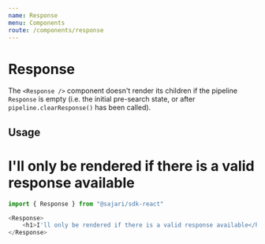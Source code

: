 ```yaml
---
name: Response
menu: Components
route: /components/response
---
```



# Response

The `<Response />` component doesn't render its children if the pipeline `Response`
is empty (i.e. the initial pre-search state, or after `pipeline.clearResponse()` has been called).

## Usage

<ExampleContainer>
    <Response>
        <h1>I'll only be rendered if there is a valid response available</h1>
    </Response>
</ExampleContainer>

```javascript
import { Response } from "@sajari/sdk-react"

<Response>
    <h1>I'll only be rendered if there is a valid response available</h1>
</Response>
```
